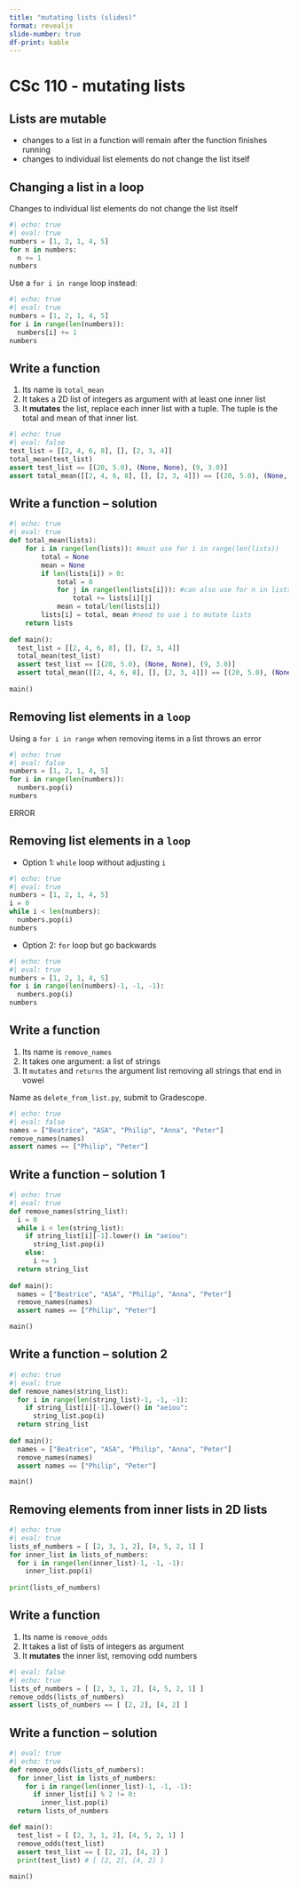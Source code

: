```yaml
---
title: "mutating lists (slides)"
format: revealjs
slide-number: true
df-print: kable
---
```


# CSc 110 - mutating lists


## Lists are mutable

* changes to a list in a function will remain after the function finishes running
* changes to individual list elements do not change the list itself

## Changing a list in a loop

Changes to individual list elements do not change the list itself

```python
#| echo: true
#| eval: true
numbers = [1, 2, 1, 4, 5]
for n in numbers:
  n += 1
numbers
```

Use a `for i in range` loop instead:

```python
#| echo: true
#| eval: true
numbers = [1, 2, 1, 4, 5]
for i in range(len(numbers)):
  numbers[i] += 1
numbers
```

## Write a function

1. Its name is `total_mean`
1. It takes a 2D list of integers as argument with at least one inner list
1. It **mutates** the list, replace each inner list with a tuple. The tuple is the total and mean of that inner list.

```python
#| echo: true
#| eval: false
test_list = [[2, 4, 6, 8], [], [2, 3, 4]]
total_mean(test_list)
assert test_list == [(20, 5.0), (None, None), (9, 3.0)]
assert total_mean([[2, 4, 6, 8], [], [2, 3, 4]]) == [(20, 5.0), (None, None), (9, 3.0)]
```


## Write a function -- solution

```python
#| echo: true
#| eval: true
def total_mean(lists):
    for i in range(len(lists)): #must use for i in range(len(lists))
        total = None
        mean = None
        if len(lists[i]) > 0: 
            total = 0
            for j in range(len(lists[i])): #can also use for n in lists[i]
                total += lists[i][j]
            mean = total/len(lists[i])
        lists[i] = total, mean #need to use i to mutate lists
    return lists
    
def main():
  test_list = [[2, 4, 6, 8], [], [2, 3, 4]]
  total_mean(test_list)
  assert test_list == [(20, 5.0), (None, None), (9, 3.0)]
  assert total_mean([[2, 4, 6, 8], [], [2, 3, 4]]) == [(20, 5.0), (None, None), (9, 3.0)]
  
main()
```


## Removing list elements in a `loop`

Using a `for i in range` when removing items in a list throws an error

```python
#| echo: true
#| eval: false
numbers = [1, 2, 1, 4, 5]
for i in range(len(numbers)):
  numbers.pop(i)
numbers
```

ERROR

## Removing list elements in a `loop`

-   Option 1: `while` loop without adjusting `i`

```python
#| echo: true
#| eval: true
numbers = [1, 2, 1, 4, 5]
i = 0
while i < len(numbers):
  numbers.pop(i)
numbers
```

-  Option 2: `for` loop but go backwards


```python
#| echo: true
#| eval: true
numbers = [1, 2, 1, 4, 5]
for i in range(len(numbers)-1, -1, -1):
  numbers.pop(i)
numbers
```

## Write a function

1. Its name is `remove_names`
1. It takes one argument: a list of strings
1. It `mutates` and `returns` the argument list removing all strings that end in vowel

Name as `delete_from_list.py`, submit to Gradescope.

```python
#| echo: true
#| eval: false
names = ["Beatrice", "ASA", "Philip", "Anna", "Peter"]
remove_names(names)
assert names == ["Philip", "Peter"]
```

## Write a function -- solution 1

```python
#| echo: true
#| eval: true
def remove_names(string_list):
  i = 0
  while i < len(string_list):
    if string_list[i][-1].lower() in "aeiou":
      string_list.pop(i)
    else:
      i += 1
  return string_list
      
def main():
  names = ["Beatrice", "ASA", "Philip", "Anna", "Peter"]
  remove_names(names)
  assert names == ["Philip", "Peter"]

main()
```

## Write a function -- solution 2

```python
#| echo: true
#| eval: true
def remove_names(string_list):
  for i in range(len(string_list)-1, -1, -1):
    if string_list[i][-1].lower() in "aeiou":
      string_list.pop(i)
  return string_list
      
def main():
  names = ["Beatrice", "ASA", "Philip", "Anna", "Peter"]
  remove_names(names)
  assert names == ["Philip", "Peter"]

main()
```

## Removing elements from inner lists in 2D lists

```python
#| echo: true
#| eval: true
lists_of_numbers = [ [2, 3, 1, 2], [4, 5, 2, 1] ]
for inner_list in lists_of_numbers:
  for i in range(len(inner_list)-1, -1, -1):
    inner_list.pop(i)
    
print(lists_of_numbers)
```

## Write a function

1. Its name is `remove_odds`
1. It takes a list of lists of integers as argument
1. It **mutates** the inner list, removing odd numbers

```python
#| eval: false
#| echo: true
lists_of_numbers = [ [2, 3, 1, 2], [4, 5, 2, 1] ]
remove_odds(lists_of_numbers)
assert lists_of_numbers == [ [2, 2], [4, 2] ]
```

## Write a function -- solution

```python
#| eval: true
#| echo: true
def remove_odds(lists_of_numbers):
  for inner_list in lists_of_numbers:
    for i in range(len(inner_list)-1, -1, -1):
      if inner_list[i] % 2 != 0:
        inner_list.pop(i)
  return lists_of_numbers

def main():
  test_list = [ [2, 3, 1, 2], [4, 5, 2, 1] ]
  remove_odds(test_list)
  assert test_list == [ [2, 2], [4, 2] ]
  print(test_list) # [ [2, 2], [4, 2] ]
  
main()
```

